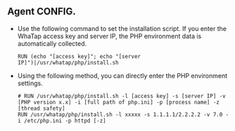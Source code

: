 ## Agent CONFIG.

-   Use the following command to set the installation script. If you enter the WhaTap access key and server IP, the PHP environment data is automatically collected.

    ```docker
    RUN (echo "[access key]"; echo "[server IP]")|/usr/whatap/php/install.sh
    ```

-   Using the following method, you can directly enter the PHP environment settings. 

    ```docker
    # RUN /usr/whatap/php/install.sh -l [access key] -s [server IP] -v [PHP version x.x] -i [full path of php.ini] -p [process name] -z [thread safety]
    RUN /usr/whatap/php/install.sh -l xxxxx -s 1.1.1.1/2.2.2.2 -v 7.0 -i /etc/php.ini -p httpd [-z]
    ```
